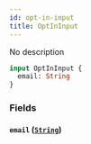 ```yaml
---
id: opt-in-input
title: OptInInput
---
```



No description

```graphql
input OptInInput {
  email: String
}
```


### Fields

#### `email` ([`String`](../../references/scalars/string))







